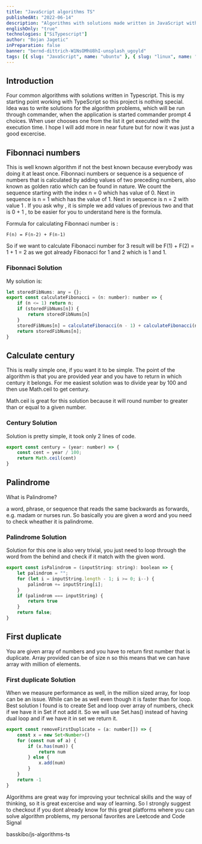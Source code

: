 ```yaml
---
title: "JavaScript algorithms TS"
publishedAt: "2022-06-14"
description: "Algorithms with solutions made written in JavaScript with TypeScript"
englishOnly: "true"
technologies: ["SiTypescript"]
author: "Bojan Jagetic"
inPreparation: false
banner: "bernd-dittrich-W1NsOMhU8hI-unsplash_ugoyld"
tags: [{ slug: "JavaScript", name: "ubuntu" }, { slug: "linux", name: "linux" }]
---
```


## Introduction

Four common algorithms with solutions written in Typescript. This is my starting point working with TypeScript so this project is nothing special. Idea was to write solutions
for the algorithm problems, which will be run through commander, when the application is started commander prompt 4 choices. When user chooses one from the list it get executed with the execution time.
I hope I will add more in near future but for now it was just a good excercise.

## Fibonnaci numbers

This is well known algorithm if not the best known because everybody was doing it at least once. <Link href="https://en.wikipedia.org/wiki/Fibonacci_number">Fibonnaci numbers</Link> or sequence is a 
sequence of numbers that is calculated by adding values of two preceding numbers, 
also known as golden ratio which can be found in nature. <NewLine/>
We count the sequence starting with the index <Adjusted>n = 0</Adjusted> which has value of <Adjusted>0</Adjusted>. Next in sequence is <Adjusted>n = 1 </Adjusted> which has the value of <Adjusted>1</Adjusted>.
Next in sequence is <Adjusted>n = 2 </Adjusted> with value <Adjusted> 1 </Adjusted>. If you ask why , it is simple we add values of previous two and that is <Adjusted> 0 + 1 </Adjusted>, to be easier for you to understand
here is the formula. 

Formula for calculating Fibonnaci number is : 
```
F(n) = F(n-2) + F(n-1)
```

So if we want to calculate Fibonacci number for 3 result will be <Adjusted> F(1) + F(2) = 1 + 1 = 2 </Adjusted> as we got already Fibonacci for 1 and 2 which is 1 and 1.

### Fibonnaci Solution

My solution is:

```javascript
let storedFibNums: any = {};
export const calculateFibonacci = (n: number): number => {
    if (n <= 1) return n;
    if (storedFibNums[n]) {
        return storedFibNums[n]
    }
    storedFibNums[n] = calculateFibonacci(n - 1) + calculateFibonacci(n - 2)
    return storedFibNums[n];
}
```


## Calculate century

This is really simple one, if you want it to be simple. The point of the algorithm is that you are provided year and you have to return in which century it belongs.
For me easiest solution was to divide year by 100 and then use <Adjusted>Math.ceil</Adjusted> to get century.
<Link href="https://developer.mozilla.org/en-US/docs/Web/JavaScript/Reference/Global_Objects/Math/ceil">Math.ceil</Link> is great for this solution because it will round number to greater than or equal to a given number.

### Century Solution
Solution is pretty simple, it took only 2 lines of code. 

```javascript
export const century = (year: number) => {
    const cent = year / 100;
    return Math.ceil(cent)
}
```


## Palindrome
What is Palindrome?

<QouteComponent>a word, phrase, or sequence that reads the same backwards as forwards, e.g. madam or nurses run.</QouteComponent>
So basically you are given a word and you need to check wheather it is palindrome.
### Palindrome Solution
Solution for this one is also very trivial, you just need to loop through the word from the behind and check if it match with the given word.

```javascript
export const isPalindrom = (inputString: string): boolean => {
    let palindrom = "";
    for (let i = inputString.length - 1; i >= 0; i--) {
        palindrom += inputString[i];
    }
    if (palindrom === inputString) {
        return true
    }
    return false;
}
```

## First duplicate
You are given array of numbers and you have to return first number that is duplicate. Array provided can be of size <Adjusted> n </Adjusted> so this means that we can have array with million of elements.
### First duplicate Solution
When we measure performance as well, in the million sized array, <Adjusted>for</Adjusted> loop can be an issue. <Adjusted>While</Adjusted> can be as well even though it is faster than for loop. 
Best solution I found is to create <Adjusted>Set</Adjusted> and loop over array of numbers, check if we have it in Set if not add it. So we will use <Adjusted>Set.has()</Adjusted>  instead of having dual loop and if we have it in set 
we return it.

```javascript
export const removeFirstDuplicate = (a: number[]) => {
    const x = new Set<Number>()
    for (const num of a) {
        if (x.has(num)) {
            return num
        } else {
            x.add(num)
        }
    }
    return -1
}
```

Algorithms are great way for improving your technical skills and the way of thinking, so it is great excercise and way of learning. So I strongly suggest to checkout if you dont already know for 
this great platforms where you can solve algorithm problems, my personal favorites are <Link href="https://leetcode.com/">Leetcode</Link> and <Link href="https://codesignal.com/">Code Signal</Link>



<GithubCardRepository>basskibo/js-algorithms-ts</GithubCardRepository>
